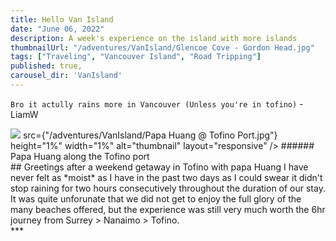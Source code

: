 ```yaml
---
title: Hello Van Island
date: "June 06, 2022"
description: A week's experience on the island with more islands
thumbnailUrl: "/adventures/VanIsland/Glencoe Cove - Gordon Head.jpg"
tags: ["Traveling", "Vancouver Island", "Road Tripping"]
published: true,
carousel_dir: 'VanIsland'
---
```



`Bro it actully rains more in Vancouver (Unless you're in tofino)` - LiamW
  <div>
    <Image
      <!-- src={"/adventures/VanIsland/Papa Huang @ Tofino Port.jpg"} -->
      src={"/adventures/VanIsland/Papa Huang @ Tofino Port.jpg"}
      height="1%"
      width="1%"
      alt="thumbnail"
      layout="responsive"
    />
    ###### Papa Huang along the Tofino port
  </div>

<div>
  <div>
    ## Greetings after a weekend getaway in Tofino with papa Huang I have never
    felt as *moist* as I have in the past two days as I could swear it didn't
    stop raining for two hours consecutively throughout the duration of our
    stay. It was quite unforunate that we did not get to enjoy the full glory of
    the many beaches offered, but the experience was still very much worth the
    6hr journey from Surrey > Nanaimo > Tofino.
  </div>
  ***
</div>
